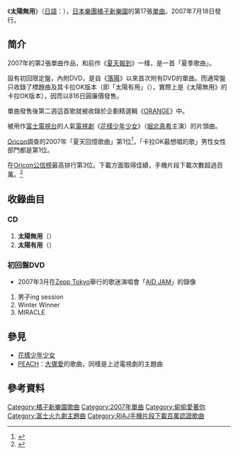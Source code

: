 {{Infobox Single|
| Name           = 太陽無用<br />{{lang|ja|イケナイ太陽}}
| Artist         = [[橘子新樂園|橘子新樂園]]
| Album          = [[PANIC_FANCY|PANIC FANCY]]
| Released       = 2007年7月18日
| Format         = 
| Recorded       = 
| Genre          = [[J-POP|J-POP]]
| Length         = 
| Label          = [[gr8!_records|gr8! records]]
| Writer         = 
| Producer       = {{lang|ja|[[シライシ紗トリ|シライシ紗トリ]]}}
| Certification  = *金（CD，[[日本唱片協會|RIAJ]]）
*Million（手機片段下載，[[日本唱片協會|RIAJ]]）
| Chart position = *週間最高排行第3位（[[Oricon公信榜|Oricon]]）
*2007年度年間排行第42位（[[Oricon公信榜|Oricon]]）
| Last single    = [[夏天報到|夏天報到]]<br />（2007年）
| This single    = '''太陽無用'''<br />（2007年）
| Next single    = [[君station|君station]]<br />（2008年）
}}
《'''太陽無用'''》（[[日語|日語]]：{{lang|ja|'''イケナイ太陽'''}}），[[日本|日本]][[樂團|樂團]][[橘子新樂園|橘子新樂園]]的第17張[[單曲|單曲]]。2007年7月18日發行。

== 简介 ==
2007年的第2張單曲作品，和前作《[[夏天報到|夏天報到]]》一樣，是一首「夏季歌曲」。

設有初回限定盤，內附DVD，是自《[[落陽_(單曲)|落陽]]》以來首次附有DVD的單曲。而通常盤只收錄了標題曲及其卡拉OK版本（即「太陽有用」（{{lang|ja|イケテナイ太陽}}），實際上是《太陽無用》的卡拉OK版本），因而以816日圓廉價發售。

單曲發售後第二週這首歌就被收錄於企劃精選輯《[[ORANGE_RANGE_(專輯)|ORANGE]]》中。

被用作[[富士電視台|富士電視台]]的人氣[[電視劇|電視劇]]《[[花樣少年少女_(2007年電視劇)|花樣少年少女]]》（[[堀北真希|堀北真希]]主演）的片頭曲。

[[Oricon|Oricon]]調查的2007年「夏天回憶歌曲」第1位<ref>{{Cite web |url=http://www.oricon.co.jp/music/special/070829_01.html |script-title=ja:夏の思い出ソング特集『今年の夏を彩った音楽＆アーティストを一挙紹介 |accessdate=2011-03-14 |archive-date=2010-11-07 |archive-url=https://web.archive.org/web/20101107015705/http://www.oricon.co.jp/music/special/070829_01.html |dead-url=no }}</ref>，「卡拉OK最想唱的歌」男性女性部門都是第1位。

在[[Oricon公信榜|Oricon公信榜]]最高排行第3位。下載方面取得佳績，手機片段下載次數超過百萬。<ref>{{Cite web |url=http://www.riaj.or.jp/data/others/chart/w071020_3.html |script-title=ja:レコード協会調べ　9月度有料音楽配信認定 ＜略称：9月度認定＞ |accessdate=2011-03-14 |archive-date=2010-12-22 |archive-url=https://web.archive.org/web/20101222223540/http://riaj.or.jp/data/others/chart/w071020_3.html |dead-url=no }}</ref>

==收錄曲目==
=== CD ===
# '''太陽無用'''（{{lang|ja|イケナイ太陽}}）
# '''太陽有用'''（{{lang|ja|イケテナイ太陽}}）

=== 初回盤DVD ===
* 2007年3月在[[Zepp|Zepp Tokyo]]舉行的歌迷演唱會「[[AID_JAM|AID JAM]]」的錄像
# 男子ing session
# Winter Winner
# MIRACLE

==參見==
* [[花樣少年少女_(2007年電視劇)|花樣少年少女]]
* [[PEACH/HEART|PEACH]]：[[大塚愛|大塚愛]]的歌曲，同樣是上述電視劇的主題曲

==參考資料==
{{reflist}}

{{ORANGE RANGE}}
{{富士火九劇主題曲2000年代後半部}}
{{偷偷愛著你}}

{{DEFAULTSORT:Ikenai Taiyō}}
[[Category:橘子新樂園歌曲|Category:橘子新樂園歌曲]]
[[Category:2007年單曲|Category:2007年單曲]]
[[Category:偷偷愛著你|Category:偷偷愛著你]]
[[Category:富士火九劇主題曲|Category:富士火九劇主題曲]]
[[Category:RIAJ手機片段下載百萬認證歌曲|Category:RIAJ手機片段下載百萬認證歌曲]]